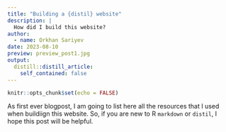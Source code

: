 ```yaml
---
title: "Building a {distil} website"
description: |
  How did I build this website? 
author:
  - name: Orkhan Sariyev
date: 2023-08-10
preview: preview_post1.jpg
output:
  distill::distill_article:
    self_contained: false
---
```



```r
knitr::opts_chunk$set(echo = FALSE)
```

As first ever blogpost, I am going to list here all the resources that I used when buildiign this website. So, if you are new to R `markdown` or `distil`, I hope this post will be helpful.  


